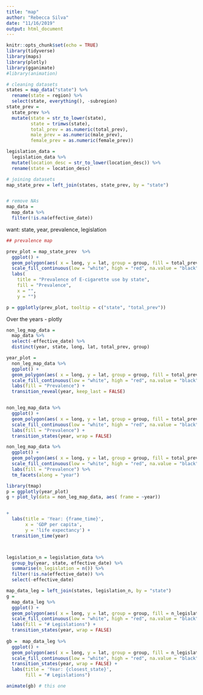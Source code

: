 ```yaml
---
title: "map"
author: "Rebecca Silva"
date: "11/16/2019"
output: html_document
---
```


```r
knitr::opts_chunk$set(echo = TRUE)
library(tidyverse)
library(maps)
library(plotly)
library(gganimate)
#library(animation)

```


```r
# cleaning datasets 
states = map_data("state") %>% 
  rename(state = region) %>% 
  select(state, everything(), -subregion)
state_prev = 
  state_prev %>% 
  mutate(state = str_to_lower(state), 
         state = trimws(state), 
         total_prev = as.numeric(total_prev), 
         male_prev = as.numeric(male_prev), 
         female_prev = as.numeric(female_prev))

legislation_data = 
  legislation_data %>%
  mutate(location_desc = str_to_lower(location_desc)) %>% 
  rename(state = location_desc)

# joining datasets 
map_state_prev = left_join(states, state_prev, by = "state")


# remove NAs
map_data = 
  map_data %>% 
  filter(!is.na(effective_date)) 
```


want: state, year, prevalence, legislation

```r
## prevalence map

prev_plot = map_state_prev  %>% 
  ggplot() +
  geom_polygon(aes( x = long, y = lat, group = group, fill = total_prev, subgroup = state), color = "white") +
  scale_fill_continuous(low = "white", high = "red", na.value = "black") +
  labs(
    title = "Prevalence of E-cigarette use by state",
    fill = "Prevalence", 
    x = "", 
    y = "")

p = ggplotly(prev_plot, tooltip = c("state", "total_prev")) 


```

Over the years - plotly 

```r
non_leg_map_data = 
  map_data %>% 
  select(-effective_date) %>% 
  distinct(year, state, long, lat, total_prev, group)

year_plot = 
  non_leg_map_data %>% 
  ggplot() +
  geom_polygon(aes( x = long, y = lat, group = group, fill = total_prev), color = "white") +
  scale_fill_continuous(low = "white", high = "red", na.value = "black") +
  labs(fill = "Prevalence") +
  transition_reveal(year, keep_last = FALSE)


non_leg_map_data %>% 
  ggplot() +
  geom_polygon(aes( x = long, y = lat, group = group, fill = total_prev), color = "white") +
  scale_fill_continuous(low = "white", high = "red", na.value = "black") +
  labs(fill = "Prevalence") +
  transition_states(year, wrap = FALSE)

non_leg_map_data %>% 
  ggplot() +
  geom_polygon(aes( x = long, y = lat, group = group, fill = total_prev), color = "white") +
  scale_fill_continuous(low = "white", high = "red", na.value = "black") +
  labs(fill = "Prevalence") %>% 
  tm_facets(along = "year")

library(tmap)
p = ggplotly(year_plot) 
g + plot_ly(data = non_leg_map_data, aes( frame = ~year))


+
  labs(title = 'Year: {frame_time}', 
       x = 'GDP per capita',
       y = 'life expectancy') +
  transition_time(year) 




```

```r
legislation_n = legislation_data %>% 
  group_by(year, state, effective_date) %>% 
  summarise(n_legislation = n()) %>% 
  filter(!is.na(effective_date)) %>% 
  select(-effective_date)

map_data_leg = left_join(states, legislation_n, by = "state")
g = 
  map_data_leg %>% 
  ggplot() +
  geom_polygon(aes( x = long, y = lat, group = group, fill = n_legislation, subgroup = year), color = "white") +
  scale_fill_continuous(low = "white", high = "red", na.value = "black") +
  labs(fill = "# Legislations") +
  transition_states(year, wrap = FALSE)
  
gb =  map_data_leg %>% 
  ggplot() +
  geom_polygon(aes( x = long, y = lat, group = group, fill = n_legislation), color = "white") +
  scale_fill_continuous(low = "white", high = "red", na.value = "black") +
  transition_states(year, wrap = FALSE) +
  labs(title = 'Year: {closest_state}', 
       fill = "# Legislations")

animate(gb) # this one



```

